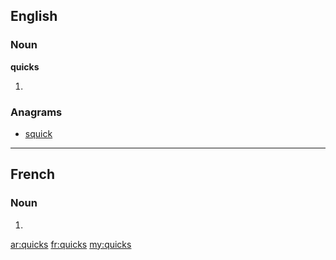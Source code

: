 ==English==

===Noun===
'''quicks'''

# {{plural of|[[quick]]}}

===Anagrams===
* [[squick#English|squick]]

----

==French==

===Noun===
{{infl|fr|plural}} {{m|p}}

# {{plural of|[[quick]]|lang=fr}}

[[ar:quicks]]
[[fr:quicks]]
[[my:quicks]]